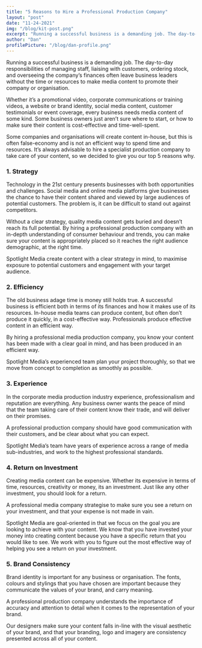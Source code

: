 ```yaml
---
title: "5 Reasons to Hire a Professional Production Company"
layout: "post"
date: "11-24-2021"
img: "/blog/kit-post.png"
excerpt: "Running a successful business is a demanding job. The day-to-day responsibilities of managing staff, liaising with customers, ordering stock, and overseeing the company’s finances often leave business leaders without the time or resources to make media content to promote their company or organisation."
author: "Dan"
profilePicture: "/blog/dan-profile.png"
---
```


<p className="text-xl">
  Running a successful business is a demanding job. The day-to-day
  responsibilities of managing staff, liaising with customers, ordering stock,
  and overseeing the company’s finances often leave business leaders without the
  time or resources to make media content to promote their company or
  organisation.
</p>
<p>
  Whether it’s a promotional video, corporate communications or training videos,
  a website or brand identity, social media content, customer testimonials or
  event coverage, every business needs media content of some kind. Some business
  owners just aren’t sure where to start, or how to make sure their content is
  cost-effective and time-well-spent.
</p>
<p>
  Some companies and organisations will create content in-house, but this is
  often false-economy and is not an efficient way to spend time and resources.
  It’s always advisable to hire a specialist production company to take care of
  your content, so we decided to give you our top 5 reasons why.
</p>

<h3>1. Strategy</h3>
<p>
  Technology in the 21st century presents businesses with both opportunities and
  challenges. Social media and online media platforms give businesses the chance
  to have their content shared and viewed by large audiences of potential
  customers. The problem is, it can be difficult to stand out against
  competitors.
</p>

<p>
  Without a clear strategy, quality media content gets buried and doesn’t reach
  its full potential. By hiring a professional production company with an
  in-depth understanding of consumer behaviour and trends, you can make sure
  your content is appropriately placed so it reaches the right audience
  demographic, at the right time.
</p>

<p>
  Spotlight Media create content with a clear strategy in mind, to maximise
  exposure to potential customers and engagement with your target audience.
</p>

<h3>2. Efficiency</h3>
<p>
  The old business adage time is money still holds true. A successful business
  is efficient both in terms of its finances and how it makes use of its
  resources. In-house media teams can produce content, but often don’t produce
  it quickly, in a cost-effective way. Professionals produce effective content
  in an efficient way.
</p>

<p>
  By hiring a professional media production company, you know your content has
  been made with a clear goal in mind, and has been produced in an efficient
  way.
</p>

<p>
  Spotlight Media’s experienced team plan your project thoroughly, so that we
  move from concept to completion as smoothly as possible.
</p>

<h3>3. Experience</h3>
<p>
  In the corporate media production industry experience, professionalism and
  reputation are everything. Any business owner wants the peace of mind that the
  team taking care of their content know their trade, and will deliver on their
  promises.
</p>

<p>
  A professional production company should have good communication with their
  customers, and be clear about what you can expect.
</p>

<p>
  Spotlight Media’s team have years of experience across a range of media
  sub-industries, and work to the highest professional standards.
</p>

<h3>4. Return on Investment</h3>
<p>
  Creating media content can be expensive. Whether its expensive in terms of
  time, resources, creativity or money, its an investment. Just like any other
  investment, you should look for a return.
</p>

<p>
  A professional media company strategise to make sure you see a return on your
  investment, and that your expense is not made in vain.
</p>

<p>
  Spotlight Media are goal-oriented in that we focus on the goal you are looking
  to achieve with your content. We know that you have invested your money into
  creating content because you have a specific return that you would like to
  see. We work with you to figure out the most effective way of helping you see
  a return on your investment.
</p>

<h3>5. Brand Consistency</h3>
<p>
  Brand identity is important for any business or organisation. The fonts,
  colours and stylings that you have chosen are important because they
  communicate the values of your brand, and carry meaning.
</p>

<p>
  A professional production company understands the importance of accuracy and
  attention to detail when it comes to the representation of your brand.
</p>

<p>
  Our designers make sure your content falls in-line with the visual aesthetic
  of your brand, and that your branding, logo and imagery are consistency
  presented across all of your content.
</p>
